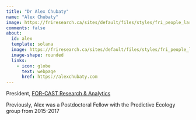 ---
title: "Dr Alex Chubaty"
name: "Alex Chubaty"
image: https://friresearch.ca/sites/default/files/styles/fri_people_large/public/user-pictures/HLP_2018_07_alex-chubaty-headshot_web.jpg
comments: false
about: 
  id: alex
  template: solana
  image: https://friresearch.ca/sites/default/files/styles/fri_people_large/public/user-pictures/HLP_2018_07_alex-chubaty-headshot_web.jpg
  image-shape: rounded
  links: 
    - icon: globe
      text: webpage
      href: https://alexchubaty.com
---

::: {#alex}
President, [FOR-CAST Research & Analytics](https://for-cast.ca/)

Previously, Alex was a Postdoctoral Fellow with the Predictive Ecology group from 2015-2017
:::
